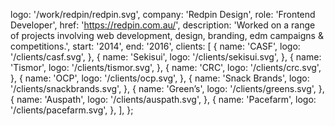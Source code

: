 
  logo: '/work/redpin/redpin.svg',
  company: 'Redpin Design',
  role: 'Frontend Developer',
  href: 'https://redpin.com.au/',
  description:
    'Worked on a range of projects involving web development, design, branding, edm campaigns & competitions.',
  start: '2014',
  end: '2016',
  clients: [
    {
      name: 'CASF',
      logo: '/clients/casf.svg',
    },
    {
      name: 'Sekisui',
      logo: '/clients/sekisui.svg',
    },
    {
      name: 'Tismor',
      logo: '/clients/tismor.svg',
    },
    {
      name: 'CRC',
      logo: '/clients/crc.svg',
    },
    {
      name: 'OCP',
      logo: '/clients/ocp.svg',
    },
    {
      name: 'Snack Brands',
      logo: '/clients/snackbrands.svg',
    },
    {
      name: 'Green’s',
      logo: '/clients/greens.svg',
    },
    {
      name: 'Auspath',
      logo: '/clients/auspath.svg',
    },
    {
      name: 'Pacefarm',
      logo: '/clients/pacefarm.svg',
    },
  ],
};


